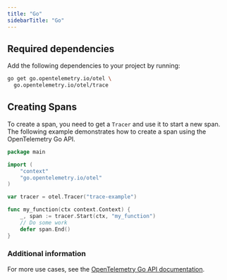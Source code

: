 ---
title: "Go"
sidebarTitle: "Go"
---

## Required dependencies

Add the following dependencies to your project by running:

```bash
go get go.opentelemetry.io/otel \
  go.opentelemetry.io/otel/trace
```


## Creating Spans

To create a span, you need to get a `Tracer` and use it to start a new span.
The following example demonstrates how to create a span using the OpenTelemetry Go API.

```go
package main

import (
    "context"
    "go.opentelemetry.io/otel"
)

var tracer = otel.Tracer("trace-example")

func my_function(ctx context.Context) {
    _, span := tracer.Start(ctx, "my_function")
    // Do some work
    defer span.End()
}
```

### Additional information
For more use cases, see the [OpenTelemetry Go API documentation](https://opentelemetry.io/docs/languages/go/instrumentation/#creating-spans).